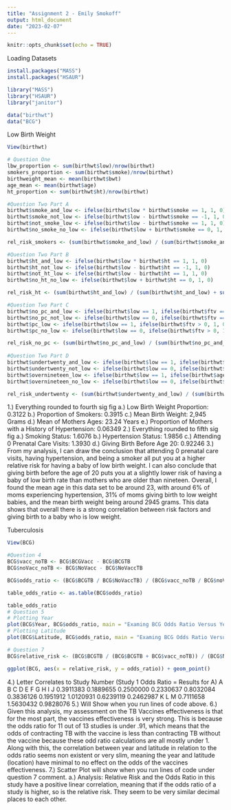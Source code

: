 ---
title: "Assignment 2 - Emily Smokoff"
output: html_document
date: "2023-02-07"
---

```{r setup, include=FALSE}
knitr::opts_chunk$set(echo = TRUE)
```

Loading Datasets
```{r}
install.packages("MASS")
install.packages("HSAUR")

library("MASS")
library("HSAUR")
library("janitor")

data("birthwt")
data("BCG")

```

Low Birth Weight
```{r}
View(birthwt)

# Question One
lbw_proportion <- sum(birthwt$low)/nrow(birthwt)
smokers_proportion <- sum(birthwt$smoke)/nrow(birthwt)
birthweight_mean <- mean(birthwt$bwt)
age_mean <- mean(birthwt$age)
ht_proportion <- sum(birthwt$ht)/nrow(birthwt)

#Question Two Part A
birthwt$smoke_and_low <- ifelse(birthwt$low * birthwt$smoke == 1, 1, 0)
birthwt$smoke_not_low <- ifelse(birthwt$low - birthwt$smoke == -1, 1, 0)
birthwt$not_smoke_low <- ifelse(birthwt$low - birthwt$smoke == 1, 1, 0)
birthwt$no_smoke_no_low <- ifelse(birthwt$low + birthwt$smoke == 0, 1, 0)

rel_risk_smokers <- (sum(birthwt$smoke_and_low) / (sum(birthwt$smoke_and_low) + sum(birthwt$smoke_not_low))) / (sum(birthwt$not_smoke_low) / (sum(birthwt$not_smoke_low) + sum(birthwt$no_smoke_no_low)))

#Question Two Part B
birthwt$ht_and_low <- ifelse(birthwt$low * birthwt$ht == 1, 1, 0)
birthwt$ht_not_low <- ifelse(birthwt$low - birthwt$ht == -1, 1, 0)
birthwt$not_ht_low <- ifelse(birthwt$low - birthwt$ht == 1, 1, 0)
birthwt$no_ht_no_low <- ifelse(birthwt$low + birthwt$ht == 0, 1, 0)

rel_risk_ht <- (sum(birthwt$ht_and_low) / (sum(birthwt$ht_and_low) + sum(birthwt$ht_not_low))) / (sum(birthwt$not_ht_low) / (sum(birthwt$not_ht_low) + sum(birthwt$no_ht_no_low)))

#Question Two Part C
birthwt$no_pc_and_low <- ifelse(birthwt$low == 1, ifelse(birthwt$ftv == 0, 1, 0), 0)
birthwt$no_pc_not_low <- ifelse(birthwt$low == 0, ifelse(birthwt$ftv == 0, 1, 0), 0)
birthwt$pc_low <- ifelse(birthwt$low == 1, ifelse(birthwt$ftv > 0, 1, 0), 0)
birthwt$pc_no_low <- ifelse(birthwt$low == 0, ifelse(birthwt$ftv > 0, 1, 0), 0)

rel_risk_no_pc <- (sum(birthwt$no_pc_and_low) / (sum(birthwt$no_pc_and_low) + sum(birthwt$no_pc_not_low))) / (sum(birthwt$pc_low) / (sum(birthwt$pc_low) + sum(birthwt$pc_no_low)))
  
#Question Two Part D
birthwt$undertwenty_and_low <- ifelse(birthwt$low == 1, ifelse(birthwt$age < 20, 1, 0), 0)
birthwt$undertwenty_not_low <- ifelse(birthwt$low == 0, ifelse(birthwt$age < 20, 1, 0), 0)
birthwt$overnineteen_low <- ifelse(birthwt$low == 1, ifelse(birthwt$age > 19, 1, 0), 0)
birthwt$overnineteen_no_low <- ifelse(birthwt$low == 0, ifelse(birthwt$age > 19, 1, 0), 0)

rel_risk_undertwenty <- (sum(birthwt$undertwenty_and_low) / (sum(birthwt$undertwenty_and_low) + sum(birthwt$undertwenty_not_low))) / (sum(birthwt$overnineteen_low) / (sum(birthwt$overnineteen_low) + sum(birthwt$overnineteen_no_low)))

```
1.) Everything rounded to fourth sig fig
  a.) Low Birth Weight Proportion: 0.3122
  b.) Proportion of Smokers: 0.3915
  c.) Mean Birth Weight: 2,945 Grams
  d.) Mean of Mothers Ages: 23.24 Years
  e.) Proportion of Mothers with a History of Hypertension: 0.06349
2.) Everything rounded to fifth sig fig
  a.) Smoking Status: 1.6076
  b.) Hypertension Status: 1.9856
  c.) Attending 0 Prenatal Care Visits: 1.3930
  d.) Giving Birth Before Age 20: 0.92246
3.) From my analysis, I can draw the conclusion that attending 0 prenatal care visits, having hypertension, and being a smoker all put you at a higher relative risk for having a baby of low birth weight. I can also conclude that giving birth before the age of 20 puts you at a slightly lower risk of having a baby of low birth rate than mothers who are older than nineteen. Overall, I found the mean age in this data set to be around 23, with around 6% of moms experiencing hypertension, 31% of moms giving birth to low weight babies, and the mean birth weight being around 2945 grams. This data shows that overall there is a strong correlation between risk factors and giving birth to a baby who is low weight.

Tuberculosis
```{r}
View(BCG)

#Question 4
BCG$vacc_noTB <- BCG$BCGVacc - BCG$BCGTB
BCG$noVacc_noTB <- BCG$NoVacc - BCG$NoVaccTB

BCG$odds_ratio <- (BCG$BCGTB / BCG$NoVaccTB) / (BCG$vacc_noTB / BCG$noVacc_noTB)

table_odds_ratio <- as.table(BCG$odds_ratio)

table_odds_ratio
# Question 5
# Plotting Year
plot(BCG$Year, BCG$odds_ratio, main = "Examing BCG Odds Ratio Versus Years")
# Plotting Latitude
plot(BCG$Latitude, BCG$odds_ratio, main = "Examing BCG Odds Ratio Versus Years")

# Question 7
BCG$relative_risk <- (BCG$BCGTB / (BCG$BCGTB + BCG$vacc_noTB)) / (BCG$NoVaccTB / (BCG$NoVaccTB + BCG$noVacc_noTB))

ggplot(BCG, aes(x = relative_risk, y = odds_ratio)) + geom_point()
```
4.) Letter Correlates to Study Number (Study 1 Odds Ratio = Results for A)
        A         B         C         D         E         F         G         H         I         J 
0.3911383 0.1889655 0.2500000 0.2330637 0.8032084 0.3836126 0.1951912 1.0120931 0.6239119 0.2462987 
        K         L         M 
0.7111658 1.5630432 0.9828076 
5.) Will Show when you run lines of code above.
6.) Given this analysis, my assessment on the TB Vaccines effectiveness is that for the most part, the vaccines effectiveness is very strong. This is because the odds ratio for 11 out of 13 studies is under .91, which means that the odds of contracting TB with the vaccine is less than contracting TB without the vaccine because these odd ratio calculations are all mostly under 1. Along with this, the correlation between year and latitude in relation to the odds ratio seems non existent or very slim, meaning the year and latitude (location) have minimal to no effect on the odds of the vaccines effectiveness.
7.) Scatter Plot will show when you run lines of code under question 7 comment. 
  a.) Analysis: Relative Risk and the Odds Ratio in this study have a positive linear correlation, meaning that if the odds ratio of a study is higher, so is the relative risk. They seem to be very similar decimal places to each other. 
